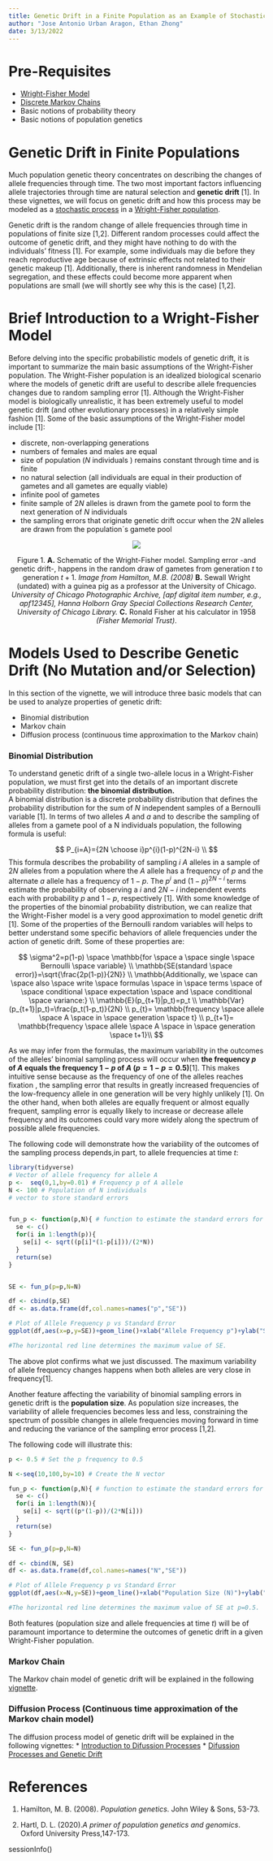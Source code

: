 ```yaml
---
title: Genetic Drift in a Finite Population as an Example of Stochastic Modeling
author: "Jose Antonio Urban Aragon, Ethan Zhong"
date: 3/13/2022
---
```



# Pre-Requisites
  * [Wright-Fisher Model](https://stephens999.github.io/fiveMinuteStats/wright_fisher_model.html)
  * [Discrete Markov Chains](http://stephens999.github.io/fiveMinuteStats/markov_chains_discrete_intro.html)
  * Basic notions of probability theory
  * Basic notions of population genetics
  

# Genetic Drift in Finite Populations

Much population genetic theory concentrates on describing the changes of allele frequencies through time. The two most important factors influencing allele trajectories through time are natural selection and **genetic drift** [1]. In these vignettes, we will focus on genetic drift and how this process may be modeled as a [stochastic process](https://en.wikipedia.org/wiki/Stochastic_process) in a [Wright-Fisher population](https://stephens999.github.io/fiveMinuteStats/wright_fisher_model.html).
  
Genetic drift is the random change of allele frequencies through time in populations of finite size [1,2]. Different random processes could affect the outcome of genetic drift, and they might have nothing to do with the individuals' fitness [1]. For example, some individuals may die before they reach reproductive age because of extrinsic effects not related to their genetic makeup [1]. Additionally, there is inherent randomness in Mendelian segregation, and these effects could become more apparent when populations are small (we will shortly see why this is the case) [1,2].  


# Brief Introduction to a Wright-Fisher Model 

Before delving into the specific probabilistic models of genetic drift, it is important to summarize the main basic assumptions of the Wright-Fisher population. The Wright-Fisher population is an idealized biological scenario where the models of genetic drift are useful to describe allele frequencies changes due to random sampling error [1]. Although the Wright-Fisher model is biologically unrealistic, it has been extremely useful to model genetic drift (and other evolutionary processes) in a relatively simple fashion [1]. Some of the basic assumptions of the Wright-Fisher model include [1]:

  * discrete, non-overlapping generations
  * numbers of females and males are equal
  * size of population ($N$ individuals ) remains constant through time and is finite
  * no natural selection (all individuals are equal in their production of gametes and all gametes are equally viable)
  * infinite pool of gametes
  * finite sample of $2N$ alleles is drawn from the gamete pool to form the next generation of $N$ individuals 
  * the sampling errors that originate genetic drift occur when the $2N$ alleles are drawn from the population´s gamete pool
  
<center>
![](Figure_1.png)

\begingroup
\fontfamily{ppl}\fontsize{12}{16}\selectfont
Figure 1. **A.** Schematic of the Wright-Fisher model. Sampling error -and genetic drift-, happens in the random draw of gametes from  generation $t$ to generation $t+1$. _Image from Hamilton, M.B. (2008)_ **B.** Sewall Wright (undated) with a guinea pig as a professor at the University of Chicago. _University of Chicago Photographic Archive, [apf digital item number, e.g., apf12345], Hanna Holborn Gray Special Collections Research Center, University of Chicago Library._ **C.** Ronald Fisher at his calculator in 1958 _(Fisher Memorial Trust)_.
\endgroup
</center>
  


# Models Used to Describe Genetic Drift (No Mutation and/or Selection)

In this section of the vignette, we will introduce three basic models that can be used to analyze properties of genetic drift:
  
  * Binomial distribution  
  * Markov chain
  * Diffusion process (continuous time approximation to the Markov chain)  

### Binomial Distribution  

To understand genetic drift of a single two-allele locus in a Wright-Fisher population, we must first get into the details of an important discrete probability distribution: **the binomial distribution.**  
A binomial distribution is a discrete probability distribution that defines the probability distribution for the sum of $N$ independent samples of a Bernoulli variable [1]. In terms of two alleles $A$ and $a$ and to describe the sampling of alleles from a gamete pool of a N individuals population, the following formula is useful:  

$$
P_{i=A}={2N \choose i}p^{i}(1-p)^{2N-i} \\
$$
This formula describes the probability of sampling $i$ $A$ alleles in a sample of $2N$ alleles from a population where the $A$ allele has a frequency of $p$ and the alternate $a$ allele has a frequency of $1-p$. The $p^i$  and $(1-p)^{2N-i}$ terms estimate the probability of observing a $i$ and $2N-i$ independent events each with probability $p$ and $1-p$, respectively [1].  With some knowledge of the properties of the binomial probability distribution, we can realize that the Wright-Fisher model is a very good approximation to model genetic drift [1]. Some of the properties of the Bernoulli random variables will helps to better understand some specific behaviors of allele frequencies under the action of genetic drift. Some of these properties are:  

$$
\sigma^2=p(1-p) \space \mathbb{for \space a \space single \space Bernoulli \space variable} \\
\mathbb{SE(standard \space error)}=\sqrt{\frac{2p(1-p)}{2N}} \\
\mathbb{Additionally, we \space can \space also \space write \space formulas \space in \space terms \space of \space conditional \space expectation \space and \space conditional \space variance:} \\
\mathbb{E}(p_{t+1}|p_t)=p_t \\
\mathbb{Var}(p_{t+1}|p_t)=\frac{p_t(1-p_t)}{2N} \\
p_{t}= \mathbb{frequency \space allele \space A \space in \space generation \space t} \\
p_{t+1}= \mathbb{frequency \space allele \space A \space in \space generation \space t+1}\\
$$

 As we may infer from the formulas, the maximum variability in the outcomes of the alleles' binomial sampling process will occur when **the frequency $p$ of $A$ equals the frequency $1-p$ of $A$ ($p=1-p=0.5$)**[1]. This makes intuitive sense because as the frequency of one of the alleles reaches fixation , the sampling error that results in greatly increased frequencies of the low-frequency allele in one generation will be very highly unlikely [1]. On the other hand, when both alleles are equally frequent or almost equally frequent, sampling error is equally likely to increase or decrease allele frequency and its outcomes could vary more widely along the spectrum of possible allele frequencies.  
  
  
The following code will demonstrate how the variability of the outcomes of the sampling process depends,in part, to allele frequencies at time $t$: 


```r
library(tidyverse)
# Vector of allele frequency for allele A
p <-  seq(0,1,by=0.01) # Frequency p of A allele
N <- 100 # Population of N individuals
# vector to store standard errors


fun_p <- function(p,N){ # function to estimate the standard errors for each frequencies
  se <- c()
  for(i in 1:length(p)){
    se[i] <- sqrt((p[i]*(1-p[i]))/(2*N))
  }
  return(se)
}


SE <- fun_p(p=p,N=N)

df <- cbind(p,SE)
df <- as.data.frame(df,col.names=names("p","SE"))

# Plot of Allele Frequency p vs Standard Error
ggplot(df,aes(x=p,y=SE))+geom_line()+xlab("Allele Frequency p")+ylab("SE")+ggtitle("Allele Frequency vs Standard Error")+theme(plot.title = element_text(hjust = 0.5))+geom_hline(yintercept = max(SE),color="red")

#The horizontal red line determines the maximum value of SE.
```

The above plot confirms what we just discussed. The maximum variability of allele frequency changes happens when both alleles are very close in frequency[1].  

Another feature affecting the variability of binomial sampling errors in genetic drift is the **population size**. As population size increases, the variability of allele frequencies becomes less and less, constraining the spectrum of possible changes in allele frequencies moving forward in time and reducing the variance of the sampling error process [1,2].  

The following code will illustrate this:  

```r

p <- 0.5 # Set the p frequency to 0.5

N <-seq(10,100,by=10) # Create the N vector

fun_p <- function(p,N){ # function to estimate the standard errors for each population size
  se <- c()
  for(i in 1:length(N)){
    se[i] <- sqrt((p*(1-p))/(2*N[i]))
  }
  return(se)
}

SE <- fun_p(p=p,N=N)

df <- cbind(N, SE)
df <- as.data.frame(df,col.names=names("N","SE"))

# Plot of Allele Frequency p vs Standard Error
ggplot(df,aes(x=N,y=SE))+geom_line()+xlab("Population Size (N)")+ylab("SE at p=0.5")+ggtitle("Population Size vs Standard Error at p=0.5")+theme(plot.title = element_text(hjust = 0.5))+geom_hline(yintercept = max(SE),color="red")

#The horizontal red line determines the maximum value of SE at p=0.5.


```

Both features (population size and allele frequencies at time $t$) will be of paramount importance to determine the outcomes of genetic drift in a given Wright-Fisher population.  


### Markov Chain

The Markov chain model of genetic drift will be explained in the following [vignette](https://jaurbanchicago.github.io/docs/Genetic_Drift_Markov.html).



### Diffusion Process (Continuous time approximation of the Markov chain model)


The diffusion process model of genetic drift will be explained in the following vignettes:
  * [Introduction to Difussion Processes]()
  * [Difussion Processes and Genetic Drift]()


# References

1. Hamilton, M. B. (2008). *Population genetics*. John Wiley & Sons, 53-73.

2. Hartl, D. L. (2020).*A primer of population genetics and genomics*. Oxford University Press,147-173.


sessionInfo()








